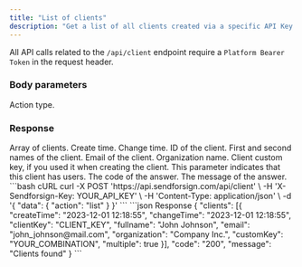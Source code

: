 ```yaml
---
title: "List of clients"
description: "Get a list of all clients created via a specific API Key."
---
```


<Note>All API calls related to the `/api/client` endpoint require a `Platform Bearer Token` in the request header.</Note>

### Body parameters

<ParamField body="action" type="string" required>
  Action type.
</ParamField>

### Response

  <ResponseField name="clients" type="string">
    Array of clients.

  <Expandable title="child attribute">

  <ResponseField name="createTime" type="string">
    Create time.
  </ResponseField>

  <ResponseField name="changeTime" type="string">
    Change time.
  </ResponseField>

  <ResponseField name="clientKey" type="string">
    ID of the client.
  </ResponseField>

  <ResponseField name="fullname" type="string">
    First and second names of the client.
  </ResponseField>

  <ResponseField name="email" type="string">
    Email of the client.
  </ResponseField>

  <ResponseField name="organization" type="string">
    Organization name.
  </ResponseField>

  <ResponseField name="customKey" type="string">
    Client custom key, if you used it when creating the client.
  </ResponseField>

  <ResponseField name="multiple" type="boolean">
    This parameter indicates that this client has users.
  </ResponseField>

  </Expandable>

  </ResponseField>

<ResponseField name="code" type="string">
  The code of the answer.
</ResponseField>

<ResponseField name="message" type="string">
  The message of the answer.
</ResponseField>

<RequestExample>
```bash cURL
curl -X POST 'https://api.sendforsign.com/api/client' \ 
     -H 'X-Sendforsign-Key: YOUR_API_KEY' \
     -H 'Content-Type: application/json' \
     -d '{ 
          "data": {
				   "action": "list"
				  }
     }'
```
</RequestExample>

<ResponseExample>
```json Response
	{
       "clients": [{
                "createTime": "2023-12-01 12:18:55",
				"changeTime": "2023-12-01 12:18:55",
                "clientKey": "CLIENT_KEY", 
				"fullname": "John Johnson",
    		    "email": "john_johnson@mail.com",
				"organization": "Company Inc.",
				"customKey": "YOUR_COMBINATION",
				"multiple": true
		}],
       "code": "200",
       "message": "Clients found"
    } 
```
</ResponseExample>

